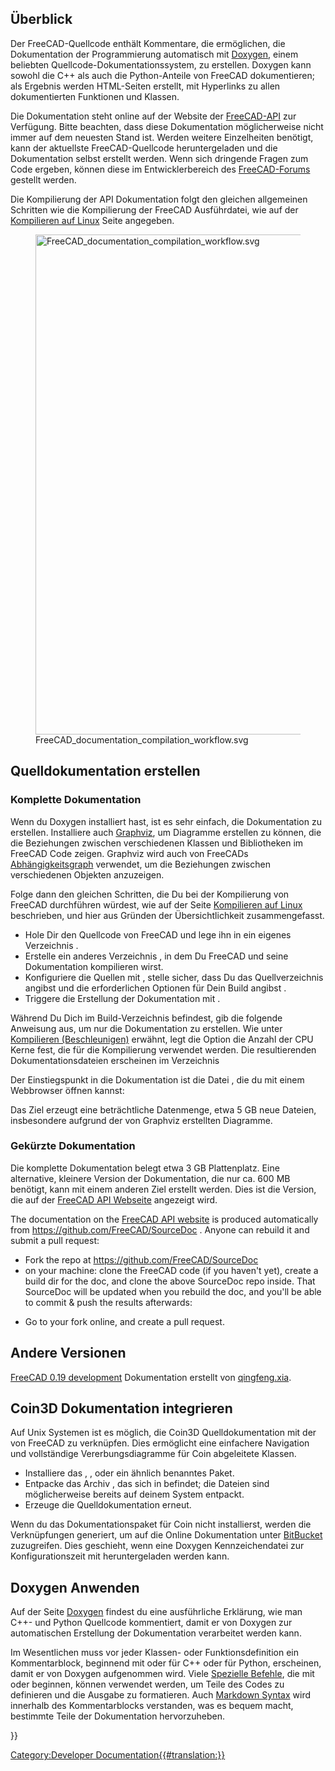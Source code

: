 <languages/>

{{Docnav/de
|[[Extra_python_modules/de|Zusätzliche Python-Module]]
|[[Contributors/de|Mitwirkende]]
}}

{{TOCright}}

==Überblick==
Der FreeCAD-Quellcode enthält Kommentare, die ermöglichen, die Dokumentation der Programmierung automatisch mit [[Doxygen/de|Doxygen]], einem beliebten Quellcode-Dokumentationssystem, zu erstellen. Doxygen kann sowohl die C++ als auch die Python-Anteile von FreeCAD dokumentieren; als Ergebnis werden HTML-Seiten erstellt, mit Hyperlinks zu allen dokumentierten Funktionen und Klassen.

Die Dokumentation steht online auf der Website der [https://freecad.github.io/SourceDoc/ FreeCAD-API] zur Verfügung. Bitte beachten, dass diese Dokumentation möglicherweise nicht immer auf dem neuesten Stand ist. Werden weitere Einzelheiten benötigt, kann der aktuellste FreeCAD-Quellcode heruntergeladen und die Dokumentation selbst erstellt werden. Wenn sich dringende Fragen zum Code ergeben, können diese im Entwicklerbereich des [https://forum.freecad.org/index.php FreeCAD-Forums] gestellt werden.

Die Kompilierung der API Dokumentation folgt den gleichen allgemeinen Schritten wie die Kompilierung der FreeCAD Ausführdatei, wie auf der [[Compile_on_Linux/Unix/de|Kompilieren auf Linux]] Seite angegeben.

[[File:FreeCAD_documentation_compilation_workflow.svg|800px]]

{{Caption|Allgemeiner Arbeitsablauf zur Erstellung der Programmierdokumentation von FreeCAD. Die Pakete Doxygen und Graphviz müssen sich im System befinden, ebenso wie der FreeCAD Quellcode selbst. CMake konfiguriert das System so, dass mit einer einzigen make Anweisung die Dokumentation für das gesamte Projekt in vielen HTML Dateien mit Diagrammen zusammengefasst wird.}}

<span id="Build_source_documentation"></span>
== Quelldokumentation erstellen ==

<span id="Complete_documentation"></span>
=== Komplette Dokumentation ===

Wenn du Doxygen installiert hast, ist es sehr einfach, die Dokumentation zu erstellen. Installiere auch [https://www.graphviz.org/ Graphviz], um Diagramme erstellen zu können, die die Beziehungen zwischen verschiedenen Klassen und Bibliotheken im FreeCAD Code zeigen. Graphviz wird auch von FreeCADs [[Std_DependencyGraph/de|Abhängigkeitsgraph]] verwendet, um die Beziehungen zwischen verschiedenen Objekten anzuzeigen.
{{Code|code=
sudo apt install doxygen graphviz
}}

Folge dann den gleichen Schritten, die Du bei der Kompilierung von FreeCAD durchführen würdest, wie auf der Seite [[Compile_on_Linux/de|Kompilieren auf Linux]] beschrieben, und hier aus Gründen der Übersichtlichkeit zusammengefasst.
* Hole Dir den Quellcode von FreeCAD und lege ihn in ein eigenes Verzeichnis {{incode|freecad-source}}.
* Erstelle ein anderes Verzeichnis {{incode|freecad-build}}, in dem Du FreeCAD und seine Dokumentation kompilieren wirst.
* Konfiguriere die Quellen mit {{incode|cmake}}, stelle sicher, dass Du das Quellverzeichnis angibst und die erforderlichen Optionen für Dein Build angibst .
* Triggere die Erstellung der Dokumentation mit {{incode|make}}.
{{Code|code=
git clone https://github.com/FreeCAD/FreeCAD.git freecad-source
mkdir freecad-build
cd freecad-build
cmake -DBUILD_QT5=ON -DPYTHON_EXECUTABLE=/usr/bin/python3 ../freecad-source
}}

Während Du Dich im Build-Verzeichnis befindest, gib die folgende Anweisung aus, um nur die Dokumentation zu erstellen.
{{Code|code=
make -j$(nproc --ignore=2) DevDoc
}}
Wie unter [[Compiling (Speeding up)/de|Kompilieren (Beschleunigen)]] erwähnt, legt die Option {{incode|-j}} die Anzahl der CPU Kerne fest, die für die Kompilierung verwendet werden. Die resultierenden Dokumentationsdateien erscheinen im Verzeichnis
{{Code|code=
freecad-build/doc/SourceDocu/html/
}}

Der Einstiegspunkt in die Dokumentation ist die Datei {{incode|index.html}}, die du mit einem Webbrowser öffnen kannst:
{{Code|code=
xdg-open freecad-build/doc/SourceDocu/html/index.html
}}

Das {{incode|DevDoc}} Ziel erzeugt eine beträchtliche Datenmenge, etwa 5 GB neue Dateien, insbesondere aufgrund der von Graphviz erstellten Diagramme.

<span id="Reduced_documentation"></span>
=== Gekürzte Dokumentation ===

Die komplette Dokumentation belegt etwa 3 GB Plattenplatz. Eine alternative, kleinere Version der Dokumentation, die nur ca. 600 MB benötigt, kann mit einem anderen Ziel erstellt werden. Dies ist die Version, die auf der [https://freecad.github.io/SourceDoc/ FreeCAD API Webseite] angezeigt wird.
{{Code|code=
make -j$(nproc --ignore=2) WebDoc
}}

The documentation on the [https://freecad.github.io/SourceDoc/ FreeCAD API website] is produced automatically from https://github.com/FreeCAD/SourceDoc . Anyone can rebuild it and submit a pull request:

* Fork the repo at https://github.com/FreeCAD/SourceDoc
* on your machine: clone the FreeCAD code (if you haven't yet), create a build dir for the doc, and clone the above SourceDoc repo inside. That SourceDoc will be updated when you rebuild the doc, and you'll be able to commit & push the results afterwards:
{{Code|code=
git clone https://github.com/FreeCAD/FreeCAD
cd FreeCAD
mkdir build
cd build
mkdir -p doc/SourceDocu/html
cd doc/SourceDocu/html
git clone your-fork-url
cd ../../..
cmake -DBUILD_QT5=ON -DPYTHON_EXECUTABLE=/usr/bin/python3 ..
make WebDoc
cd doc/SourceDocu/html
git commit
git push
}}
* Go to your fork online, and create a pull request.

== Andere Versionen ==
[https://iesensor.com/FreeCADDoc/0.19/ FreeCAD 0.19 development] Dokumentation erstellt von [https://forum.freecad.org/viewtopic.php?t=12613 qingfeng.xia].

<span id="Integrate_Coin3D_documentation"></span>
== Coin3D Dokumentation integrieren ==

Auf Unix Systemen ist es möglich, die Coin3D Quelldokumentation mit der von FreeCAD zu verknüpfen. Dies ermöglicht eine einfachere Navigation und vollständige Vererbungsdiagramme für Coin abgeleitete Klassen.

*Installiere das {{incode|libcoin-doc}}, {{incode|libcoin80-doc}}, oder ein ähnlich benanntes Paket.
*Entpacke das Archiv {{incode|coin.tar.gz}}, das sich in {{incode|/usr/share/doc/libcoin-doc/html}} befindet; die Dateien sind möglicherweise bereits auf deinem System entpackt.
*Erzeuge die Quelldokumentation erneut.

Wenn du das Dokumentationspaket für Coin nicht installierst, werden die Verknüpfungen generiert, um auf die Online Dokumentation unter [https://coin3d.bitbucket.io/Coin/ BitBucket] zuzugreifen. Dies geschieht, wenn eine Doxygen Kennzeichendatei zur Konfigurationszeit mit {{incode|wget}} heruntergeladen werden kann.

<span id="Using_Doxygen"></span>
== Doxygen Anwenden ==

Auf der Seite [[Doxygen/de|Doxygen]] findest du eine ausführliche Erklärung, wie man C++- und Python Quellcode kommentiert, damit er von Doxygen zur automatischen Erstellung der Dokumentation verarbeitet werden kann.

Im Wesentlichen muss vor jeder Klassen- oder Funktionsdefinition ein Kommentarblock, beginnend mit {{incode|/**}} oder {{incode|///}} für C++ oder {{incode|##}} für Python, erscheinen, damit er von Doxygen aufgenommen wird. Viele [[Doxygen#Doxygen markup/de|Spezielle Befehle]], die mit {{incode|\}} oder {{incode|@}} beginnen, können verwendet werden, um Teile des Codes zu definieren und die Ausgabe zu formatieren. Auch [[Doxygen#Markdown support/de|Markdown Syntax]] wird innerhalb des Kommentarblocks verstanden, was es bequem macht, bestimmte Teile der Dokumentation hervorzuheben.
{{Code|code=
/**
 * Returns the name of the workbench object.
 */
std::string name() const;

/**
 * Set the name to the workbench object.
 */
void setName(const std::string&);

/// remove the added TaskWatcher
void removeTaskWatcher(void);
}}


{{Docnav/de
|[[Extra_python_modules/de|Zusätzliche Python-Module]]
|[[Contributors/de|Mitwirkende]]
}}

{{Userdocnavi{{#translation:}}}}
[[Category:Developer Documentation{{#translation:}}]]
{{clear}}